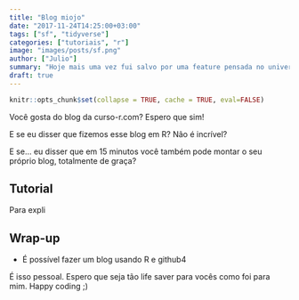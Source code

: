 ```yaml
---
title: "Blog miojo"
date: "2017-11-24T14:25:00+03:00"
tags: ["sf", "tidyverse"]
categories: ["tutoriais", "r"]
image: "images/posts/sf.png"
author: ["Julio"]
summary: "Hoje mais uma vez fui salvo por uma feature pensada no universo tidy. Dessa vez, o grande culpado foi o sf, um pacote ainda em estágio de desenvolvimento mas que já considero pacas..."
draft: true
---
```


```r
knitr::opts_chunk$set(collapse = TRUE, cache = TRUE, eval=FALSE)
```

Você gosta do blog da curso-r.com? Espero que sim!

E se eu disser que fizemos esse blog em R? Não é incrível?

E se... eu disser que em 15 minutos você também pode montar o seu próprio blog, totalmente de graça?


## Tutorial

Para expli



## Wrap-up

- É possível fazer um blog usando R e github4

É isso pessoal. Espero que seja tão life saver para vocês como foi para mim. Happy coding ;)





